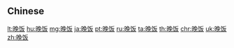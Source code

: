 {{also|晚飯}}
==Chinese==
{{zh-see|晚飯}}

[[lt:晚饭]]
[[hu:晚饭]]
[[mg:晚饭]]
[[ja:晚饭]]
[[pt:晚饭]]
[[ru:晚饭]]
[[ta:晚饭]]
[[th:晚饭]]
[[chr:晚饭]]
[[uk:晚饭]]
[[zh:晚饭]]